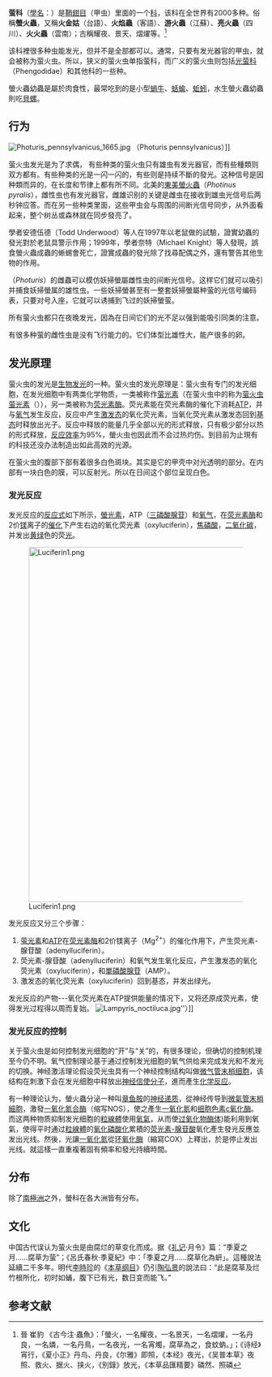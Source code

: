 {{redirect2|萤火虫|一部美国科幻电视剧|萤火虫 (电视剧)|一部紀錄片|螢火蟲 (紀錄片)}}

{{Multiple issues|
{{Onesource|time=2020-10-06T16:11:12+00:00}}
{{Refimprove|time=2020-10-06T16:11:12+00:00}}
}}

 
{{Automatic taxobox
| status =
| image = LampyridaeSpec.png
| image_width = 250px
| image_caption = ''Lamprohiza splendidula''♂♀<br />和''Phosphaenus hemipterus''
| taxon = Lampyridae
| authority = [[皮埃·安德雷·拉退尔|Latreille]], 1817
| subdivision_ranks = [[屬|屬]]
| subdivision =
* [[脈翅螢屬|脈翅螢屬]] ''Curtos''
* [[雙櫛角螢屬|雙櫛角螢屬]] ''Cyphonocerus''
* [[弩螢屬|弩螢屬]] ''Drilaster''
* ''Ellychnia''
* ''Hotaria''
* [[螢屬|螢屬]] ''Lampyris''
* [[鋸角螢屬|鋸角螢屬]] ''Lucidina''
* [[熠螢屬|熠螢屬]] ''Luciola''
* ''Photinus''
* ''Photuris''
* [[黑脈螢屬|黑脈螢屬]] ''Pristolycus''
* ''Pyractomena''
* [[窗螢屬|窗螢屬]] ''Pyrocoelia''
* [[垂鬚螢屬|垂鬚螢屬]] ''Stenocladius''
* [[怪眼螢屬|怪眼螢屬]] ''Oculogryphus''
}}

'''萤科'''（[[學名|學名]]：{{lang|la|Lampyridae}}）是[[鞘翅目|鞘翅目]]（甲虫）里面的一个[[科_(生物)|科]]，该科在全世界有2000多种。俗稱'''螢火蟲'''，又稱'''火金姑 '''（台語）、'''火焰蟲'''（客語）、'''游火蟲'''（江蘇）、'''亮火蟲'''（四川）、'''火火蟲'''（雲南）；古稱耀夜、景天、熠燿等。<ref>晉 崔豹 《古今注·蟲魚》：「螢火，一名耀夜，一名景天，一名熠燿，一名丹良，一名燐，一名丹鳥，一名夜光，一名宵燭，腐草為之，食蚊蚋。」；《诗经》宵行，《夏小正》丹鸟、丹良，《尔雅》即照，《本经》夜光，《吴普本草》夜照、救火、据火、挟火，《別錄》放光，《本草品匯精要》磷然、照磷</ref>

该科裡很多种虫能发光，但并不是全部都可以。通常，只要有发光器官的甲虫，就会被称为萤火虫。所以，狭义的萤火虫单指萤科，而广义的萤火虫则包括[[光萤科|光萤科]]（Phengodidae）和其他科的一些种。

螢火蟲幼蟲是屬於肉食性，最常吃到的是小型[[蝸牛|蝸牛]]、[[蛞蝓|蛞蝓]]、[[蚯蚓|蚯蚓]]，水生螢火蟲幼蟲則吃[[貝螺|貝螺]]。

== 行为 ==
[[File:Photuris_pennsylvanicus_1665.jpg|thumb]] （Photuris pennsylvanicus）]]

萤火虫发光是为了求偶， 有些种类的萤火虫只有雄虫有发光器官，而有些種類则双方都有。有些种类的光是一闪一闪的，有些则是持续不斷的發光。这种信号是因种類而异的，在长度和节律上都有所不同。北美的[[東美螢火蟲|東美螢火蟲]]（''Photinus pyralis''），雌性虫也有发光器官，雌雄识别的关键是雌虫在接收到雄虫光信号后两秒钟应答。而在另一些种类里面，这些甲虫会与周围的间断光信号同步，从外面看起来，整个树丛或森林就在同步發亮了。

學者安德伍德（Todd Underwood）等人在1997年以老鼠做的試驗，證實幼蟲的發光對於老鼠具警示作用；1999年，學者奈特（Michael Knight）等人發現，誤食螢火蟲成蟲的蜥蜴會死亡，證實成蟲的發光除了找尋配偶之外，還有警告其他生物的作用。

{{le|妖掃螢屬|Photuris}}（''Photuris''）的雌蟲可以模仿妖掃螢屬雌性虫的间断光信号。这样它们就可以吸引并捕食妖掃螢属的雄性虫。一些妖掃螢甚至有一整套妖掃螢屬种萤的光信号编码表，只要对号入座，它就可以诱捕到飞过的妖掃螢萤。

所有萤火虫都只在夜晚发光，因為在日间它们的光不足以强到能吸引同类的注意。

有很多种萤的雌性虫是没有飞行能力的。它们体型比雄性大，能产很多的卵。

== 发光原理 ==
萤火虫的发光是[[生物发光|生物发光]]的一种。萤火虫的发光原理是：萤火虫有专门的发光细胞，在发光细胞中有两类化学物质，一类被称作[[萤光素|萤光素]]（在萤火虫中的称为[[萤火虫萤光素|萤火虫萤光素]]（{{lang|en|Firefly luciferin}}）），另一类被称为[[荧光素酶|荧光素酶]]。荧光素能在荧光素酶的催化下消耗[[三磷酸腺苷|ATP]]，并与[[氧气|氧气]]发生反应，反应中产生[[激发态|激发态]]的氧化荧光素，当氧化荧光素从激发态回到[[基态|基态]]时释放出光子。反应中释放的能量几乎全部以光的形式释放，只有极少部分以热的形式释放，[[反应效率|反应效率]]为95%，螢火虫也因此而不会过热灼伤。到目前为止現有的科技还没办法制造出如此高效的光源。

在萤火虫的腹部下部有着很多白色斑块。其实是它的甲壳中对光透明的部分。在内部有一块白色的膜，可以反射光。所以在日间这个部位呈现白色。

=== 发光反应 ===
发光反应的[[反应式|反应式]]如下所示，[[螢光素|螢光素]]，ATP（[[三磷酸腺苷|三磷酸腺苷]]）和[[氧气|氧气]]，在[[荧光素酶|荧光素酶]]和2价[[镁|镁]]离子的[[催化|催化]]下产生右边的氧化荧光素（oxyluciferin），[[焦磷酸|焦磷酸]]，[[二氧化碳|二氧化碳]]，并发出[[黄色|黄]][[绿|绿]]色的荧[[光|光]]。

[[File:Luciferin1.png|700px]]

发光反应又分三个步骤：
# [[萤光素|萤光素]]和[[三磷酸腺苷|ATP]]在[[荧光素酶|荧光素酶]]和2价镁离子（Mg<sup>2+</sup>）的催化作用下，产生荧光素-腺苷酸（adenylluciferin）。
# 荧光素-腺苷酸（adenylluciferin）和氧气发生氧化反应，产生激发态的氧化荧光素（oxyluciferin），和[[單磷酸腺苷|單磷酸腺苷]]（AMP）。
# 激发态的氧化荧光素（oxyluciferin）回到基态，并发出绿光。

发光反应的产物---氧化荧光素在ATP提供能量的情况下，又将还原成荧光素，使得发光过程得以周而复始。
[[File:Lampyris_noctiluca.jpg|thumb]]''）]]

=== 发光反应的控制 ===
关于萤火虫是如何控制发光细胞的“开”与“关”的，有很多理论，但确切的控制机理至今仍不明。氧气控制理论基于通过控制发光细胞的氧气供给来完成发光和不发光的切换。神经激活理论假设荧光虫具有一个神经控制结构叫做[[微气管末梢细胞|微气管末梢细胞]]，该结构在刺激下会在发光细胞中释放出[[神经|神经]][[信使分子|信使分子]]，進而產生[[化学反应|化学反应]]。

有一种理论认为，螢火蟲分泌一种叫[[章鱼胺|章鱼胺]]的[[神经递质|神经递质]]，從神经传导到[[微氣管末梢細胞|微氣管末梢細胞]]，激發[[一氧化氮合酶|一氧化氮合酶]]（缩写NOS），使之產生[[一氧化氮|一氧化氮]]和[[细胞色素氧化酶|细胞色素c氧化酶]]。而这两种物质抑制发光细胞的[[粒線體|粒線體]]使用[[氧氣|氧氣]]，从而使[[过氧化物酶体|过氧化物酶体]])能利用到氧氣，使得平时通过[[粒線體|粒線體]]的[[氧化磷酸化|氧化磷酸化]]累積的[[荧光素-腺苷酸|荧光素-腺苷酸]]氧化產生發光反應並发出光线。然後，光讓[[一氧化氮|一氧化氮]]從[[环氧化酶|环氧化酶]]（縮寫COX）上釋出，於是停止发出光线。就這樣一直重複著固有頻率和發光持續時間。

== 分布 ==
除了[[南極洲|南極洲]]之外，螢科在各大洲皆有分布。

== 文化 ==
中国古代误认为萤火虫是由腐烂的草变化而成。据《[[礼记|礼记]]·月令》篇：“季夏之月……腐草为萤”；《呂氏春秋·季夏紀》中：「季夏之月……腐草化為蚈」。這種說法延續二千多年。明代[[李時珍|李時珍]]的《[[本草纲目|本草纲目]]》仍引[[陶弘景|陶弘景]]的說法曰：“此是腐草及烂竹根所化，初时如蛹，腹下已有光，数日变而能飞。”

==参考文献==
{{Reflist}}